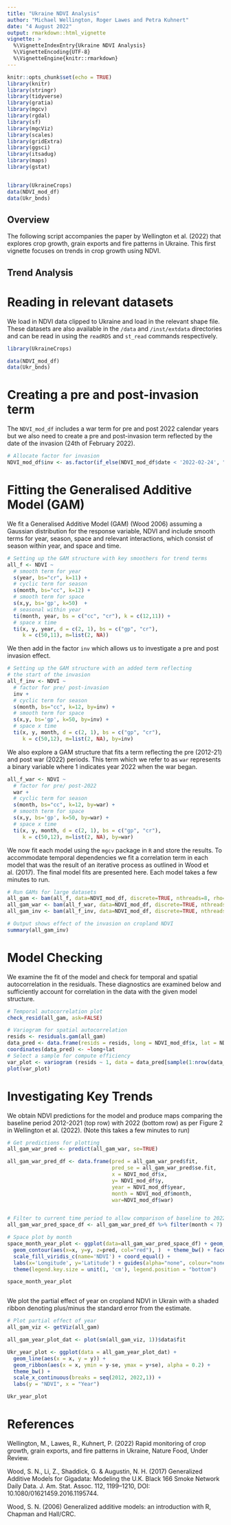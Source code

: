 ```yaml
---
title: "Ukraine NDVI Analysis"
author: "Michael Wellington, Roger Lawes and Petra Kuhnert"
date: "4 August 2022"
output: rmarkdown::html_vignette
vignette: >
  %\VignetteIndexEntry{Ukraine NDVI Analysis}
  %\VignetteEncoding{UTF-8}
  %\VignetteEngine{knitr::rmarkdown}
---
```



```r
knitr::opts_chunk$set(echo = TRUE)
library(knitr)
library(stringr)
library(tidyverse)
library(gratia)
library(mgcv)
library(rgdal)
library(sf)
library(mgcViz)
library(scales)
library(gridExtra)
library(ggsci)
library(itsadug)
library(maps)
library(gstat)


library(UkraineCrops)
data(NDVI_mod_df)
data(Ukr_bnds)
```

## Overview
The following script accompanies the paper by Wellington et al. (2022) that explores crop growth, grain exports and fire patterns in Ukraine.  This first vignette focuses on trends in crop growth using NDVI.


## Trend Analysis

# Reading in relevant datasets

We load in NDVI data clipped to Ukraine and load in the relevant shape file. These datasets are also available in the `/data` and `/inst/extdata` directories and can be read in using the `readRDS` and `st_read`  commands respectively.

```r

library(UkraineCrops)

data(NDVI_mod_df)
data(Ukr_bnds)

```

# Creating a pre and post-invasion term

The `NDVI_mod_df` includes a war term for pre and post 2022 calendar years but we also need to create a pre and post-invasion term reflected by the date of the invasion (24th of February 2022).

```r

# Allocate factor for invasion
NDVI_mod_df$inv <- as.factor(if_else(NDVI_mod_df$date < '2022-02-24', "0", "1"))
```


# Fitting the Generalised Additive Model (GAM)

We fit a Generalised Additive Model (GAM) (Wood 2006) assuming a Gaussian distribution for the response variable, NDVI and include smooth terms for year, season, space and relevant interactions, which consist of season within year, and space and time. 

```r

# Setting up the GAM structure with key smoothers for trend terms
all_f <- NDVI ~  
  # smooth term for year
  s(year, bs="cr", k=11) + 
  # cyclic term for season
  s(month, bs="cc", k=12) +  
  # smooth term for space
  s(x,y, bs='gp', k=50)  +            
  # seasonal within year
  ti(month, year, bs = c("cc", "cr"), k = c(12,11)) +  
  # space x time
  ti(x, y, year, d = c(2, 1), bs = c("gp", "cr"), 
     k = c(50,11), m=list(2, NA))  
```

We then add in the factor `inv` which allows us to investigate a pre and post invasion effect.

```r

# Setting up the GAM structure with an added term reflecting
# the start of the invasion
all_f_inv <- NDVI ~  
  # factor for pre/ post-invasion
  inv + 
  # cyclic term for season
  s(month, bs="cc", k=12, by=inv) +  
  # smooth term for space
  s(x,y, bs='gp', k=50, by=inv) +
  # space x time
  ti(x, y, month, d = c(2, 1), bs = c("gp", "cr"), 
     k = c(50,12), m=list(2, NA), by=inv)  
```

We also explore a GAM structure that fits a term reflecting the pre (2012-21) and post war (2022) periods.  This term which we refer to as `war` represents a binary variable where 1 indicates year 2022 when the war began.

```r
all_f_war <- NDVI ~  
  # factor for pre/ post-2022
  war + 
  # cyclic term for season
  s(month, bs="cc", k=12, by=war) +  
  # smooth term for space
  s(x,y, bs='gp', k=50, by=war) +
  # space x time
  ti(x, y, month, d = c(2, 1), bs = c("gp", "cr"), 
     k = c(50,12), m=list(2, NA), by=war) 


```

We now fit each model using the `mgcv` package in `R` and store the results. To accommodate temporal dependencies we fit a correlation term in each model that was the result of an iterative process as outlined in Wood et al. (2017).  The final model fits are presented here.  Each model takes a few minutes to run.

```r

# Run GAMs for large datasets
all_gam <- bam(all_f, data=NDVI_mod_df, discrete=TRUE, nthreads=8, rho=0.8)
all_gam_war <- bam(all_f_war, data=NDVI_mod_df, discrete=TRUE, nthreads=8, rho=0.6)
all_gam_inv <- bam(all_f_inv, data=NDVI_mod_df, discrete=TRUE, nthreads=8, rho=0.6)

# Output shows effect of the invasion on cropland NDVI
summary(all_gam_inv)
```

# Model Checking

We examine the fit of the model and check for temporal and spatial autocorrelation in the residuals.  These diagnostics are examined below and sufficiently account for correlation in the data with the given model structure.

```r

# Temporal autocorrelation plot
check_resid(all_gam, ask=FALSE)

# Variogram for spatial autocorrelation
resids <- residuals.gam(all_gam)
data_pred <- data.frame(resids = resids, long = NDVI_mod_df$x, lat = NDVI_mod_df$y)
coordinates(data_pred) <- ~long+lat
# Select a sample for compute efficiency  
var_plot <- variogram (resids ~ 1, data = data_pred[sample(1:nrow(data_pred), 10000),])  
plot(var_plot)
```


# Investigating Key Trends

We obtain NDVI predictions for the model and produce maps comparing the baseline period 2012-2021 (top row) with 2022 (bottom row) as per Figure 2 in Wellington et al. (2022). (Note this takes a few minutes to run)


```r

# Get predictions for plotting
all_gam_war_pred <- predict(all_gam_war, se=TRUE)

all_gam_war_pred_df <- data.frame(pred = all_gam_war_pred$fit,
                                  pred_se = all_gam_war_pred$se.fit,
                                  x = NDVI_mod_df$x,
                                  y= NDVI_mod_df$y,
                                  year = NDVI_mod_df$year,
                                  month = NDVI_mod_df$month,
                                  war=NDVI_mod_df$war)


# Filter to current time period to allow comparison of baseline to 2022
all_gam_war_pred_space_df <- all_gam_war_pred_df %>% filter(month < 7)

# Space plot by month
space_month_year_plot <- ggplot(data=all_gam_war_pred_space_df) + geom_tile(aes(x=x, y=y, fill=pred)) + 
  geom_contour(aes(x=x, y=y, z=pred, col="red"), )  + theme_bw() + facet_grid(war~month) +
  scale_fill_viridis_c(name='NDVI') + coord_equal() +
  labs(x='Longitude', y='Latitude') + guides(alpha="none", colour="none") + geom_sf(data=Ukr_bnds, alpha=0) +
  theme(legend.key.size = unit(1, 'cm'), legend.position = "bottom")

space_month_year_plot



```

We plot the partial effect of year on cropland NDVI in Ukrain with a shaded ribbon denoting plus/minus the standard error from the estimate.

```r

# Plot partial effect of year
all_gam_viz <- getViz(all_gam)

all_gam_year_plot_dat <- plot(sm(all_gam_viz, 1))$data$fit

Ukr_year_plot <- ggplot(data = all_gam_year_plot_dat) + 
  geom_line(aes(x = x, y = y)) +
  geom_ribbon(aes(x = x, ymin = y-se, ymax = y+se), alpha = 0.2) + 
  theme_bw() +
  scale_x_continuous(breaks = seq(2012, 2022,1)) +
  labs(y = "NDVI", x = "Year")

Ukr_year_plot


```

# References

Wellington, M., Lawes, R., Kuhnert, P. (2022) Rapid monitoring of crop growth, grain exports, and fire patterns in Ukraine, Nature Food, Under Review.

Wood, S. N., Li, Z., Shaddick, G. & Augustin, N. H. (2017) Generalized Additive Models for Gigadata: Modeling the U.K. Black 166 Smoke Network Daily Data. J. Am. Stat. Assoc. 112, 1199–1210, DOI: 10.1080/01621459.2016.1195744.

Wood, S. N. (2006) Generalized additive models: an introduction with R, Chapman and Hall/CRC.


